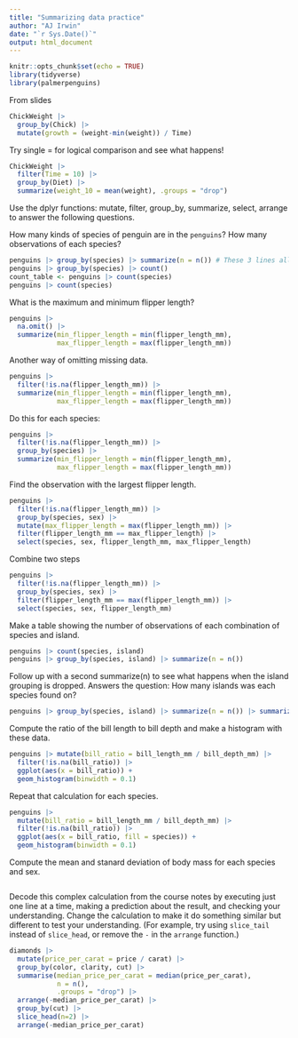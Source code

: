 ```yaml
---
title: "Summarizing data practice"
author: "AJ Irwin"
date: "`r Sys.Date()`"
output: html_document
---
```


```r
knitr::opts_chunk$set(echo = TRUE)
library(tidyverse)
library(palmerpenguins)
```

From slides

```r
ChickWeight |> 
  group_by(Chick) |>
  mutate(growth = (weight-min(weight)) / Time)
```

Try single = for logical comparison and see what happens!

```r
ChickWeight |> 
  filter(Time = 10) |> 
  group_by(Diet) |> 
  summarize(weight_10 = mean(weight), .groups = "drop")
```


Use the dplyr functions: mutate, filter, group_by, summarize, select, arrange to answer the following questions.

How many kinds of species of penguin are in the `penguins`? How many observations of each species?

```r
penguins |> group_by(species) |> summarize(n = n()) # These 3 lines all do the same thing
penguins |> group_by(species) |> count()
count_table <- penguins |> count(species)
penguins |> count(species)
```

What is the maximum and minimum flipper length?

```r
penguins |> 
  na.omit() |>
  summarize(min_flipper_length = min(flipper_length_mm),
            max_flipper_length = max(flipper_length_mm))
```

Another way of omitting missing data.

```r
penguins |> 
  filter(!is.na(flipper_length_mm)) |>
  summarize(min_flipper_length = min(flipper_length_mm),
            max_flipper_length = max(flipper_length_mm))
```

Do this for each species:

```r
penguins |> 
  filter(!is.na(flipper_length_mm)) |>
  group_by(species) |>
  summarize(min_flipper_length = min(flipper_length_mm),
            max_flipper_length = max(flipper_length_mm))
```


Find the observation with the largest flipper length.

```r
penguins |>
  filter(!is.na(flipper_length_mm)) |>
  group_by(species, sex) |>
  mutate(max_flipper_length = max(flipper_length_mm)) |>
  filter(flipper_length_mm == max_flipper_length) |>
  select(species, sex, flipper_length_mm, max_flipper_length)
```

Combine two steps

```r
penguins |>
  filter(!is.na(flipper_length_mm)) |>
  group_by(species, sex) |>
  filter(flipper_length_mm == max(flipper_length_mm)) |>
  select(species, sex, flipper_length_mm)
```

Make a table showing the number of observations of each combination of species and island.

```r
penguins |> count(species, island)
penguins |> group_by(species, island) |> summarize(n = n())
```

Follow up with a second summarize(n) to see what happens when the island grouping is dropped.
Answers the question: How many islands was each species found on?

```r
penguins |> group_by(species, island) |> summarize(n = n()) |> summarize(n = n())
```

Compute the ratio of the bill length to bill depth and make a histogram with these data.

```r
penguins |> mutate(bill_ratio = bill_length_mm / bill_depth_mm) |>
  filter(!is.na(bill_ratio)) |>
  ggplot(aes(x = bill_ratio)) +
  geom_histogram(binwidth = 0.1)
```


Repeat that calculation for each species.

```r
penguins |> 
  mutate(bill_ratio = bill_length_mm / bill_depth_mm) |>
  filter(!is.na(bill_ratio)) |>
  ggplot(aes(x = bill_ratio, fill = species)) +
  geom_histogram(binwidth = 0.1)

```

Compute the mean and stanard deviation of body mass for each species and sex.

```r

```

Decode this complex calculation from the course notes by executing just one line at a time, making a prediction about the result, and checking your understanding. Change the calculation to make it do something similar but different to test your understanding. (For example, try using `slice_tail` instead of `slice_head`, or remove the `-` in the `arrange` function.)

```r
diamonds |>
  mutate(price_per_carat = price / carat) |>
  group_by(color, clarity, cut) |>
  summarise(median_price_per_carat = median(price_per_carat), 
            n = n(),
            .groups = "drop") |>
  arrange(-median_price_per_carat) |>
  group_by(cut) |>
  slice_head(n=2) |>
  arrange(-median_price_per_carat)
```

